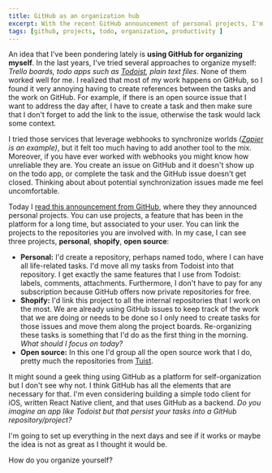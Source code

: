 ```yaml
---
title: GitHub as an organization hub
excerpt: With the recent GitHub announcement of personal projects, I'm considering using GitHub as a todo platform where I can not only keep track of work-related tasks, but also personal ones. In this brief blog post I talk about how I used to organize myself, and why I think GitHub projects might suit my needs well.
tags: [github, projects, todo, organization, productivity ]
---
```


An idea that I've been pondering lately is **using GitHub for organizing myself**. In the last years, I've tried several approaches to organize myself: *Trello boards, todo apps such as [Todoist](https://todoist.com), plain text files*. None of them worked well for me. I realized that most of my work happens on GitHub, so I found it very annoying having to create references between the tasks and the work on GitHub. For example, if there is an open source issue that I want to address the day after, I have to create a task and then make sure that I don't forget to add the link to the issue, otherwise the task would lack some context.

I tried those services that leverage webhooks to synchronize worlds *([Zapier](https://zapier.com) is an example)*, but it felt too much having to add another tool to the mix. Moreover, if you have ever worked with webhooks you might know how unreliable they are. You create an issue on GitHub and it doesn't show up on the todo app, or complete the task and the GitHub issue doesn't get closed. Thinking about about potential synchronization issues made me feel uncomfortable.

Today I [read this announcement from GitHub](https://github.blog/2019-02-07-user-owned-projects-your-personal-workspace/), where they they announced personal projects. You can use projects, a feature that has been in the platform for a long time, but associated to your user. You can link the projects to the repositories you are involved with. In my case, I can see three projects, **personal**, **shopify**, **open source**:

- **Personal:** I'd create a repository, perhaps named todo, where I can have all life-related tasks. I'd move all my tasks from Todoist into that repository. I get exactly the same features that I use from Todoist: labels, comments, attachments. Furthermore, I don't have to pay for any subscription because GitHub offers now private repositories for free.
- **Shopify:** I'd link this project to all the internal repositories that I work on the most. We are already using GitHub issues to keep track of the work that we are doing or needs to be done so I only need to create tasks for those issues and move them along the project boards. Re-organizing these tasks is something that I'd do as the first thing in the morning. *What should I focus on today?*
- **Open source:** In this one I'd group all the open source work that I do, pretty much the repositories from [Tuist](https://github.com/tuist).

It might sound a geek thing using GitHub as a platform for self-organization but I don't see why not. I think GitHub has all the elements that are necessary for that. I'm even considering building a simple todo client for iOS, written React Native client, and that uses GitHub as a backend. *Do you imagine an app like Todoist but that persist your tasks into a GitHub repository/project?*

I'm going to set up everything in the next days and see if it works or maybe the idea is not as great as I thought it would be.

How do you organize yourself?


